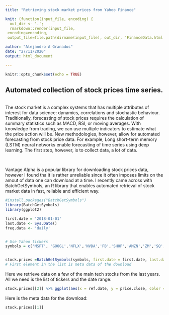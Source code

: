 ```yaml
---
title: "Retrieving stock market prices from Yahoo Finance"

knit: (function(input_file, encoding) {
  out_dir <- '.';
  rmarkdown::render(input_file,
 encoding=encoding,
 output_file=file.path(dirname(input_file), out_dir, 'FinanceData.html'))})

author: "Alejandro A Granados"
date: "27/11/2020"
output: html_document

---
```


```r
knitr::opts_chunk$set(echo = TRUE)
```




## Automated collection of stock prices time series.

<br>
The stock market is a complex systems that has multiple attributes of interest for data science: dynamics, correlations and stochastic behaviour. Traditionally, forecasting of stock prices requires the calculation of summary statistics such as MACD, RSI, or moving averages. With knowledge from trading, we can use multiple indicators to estimate what the price action will be. New methodologies, however, allow for automated forecasting from stock price data. For example, Long short-term memory (LSTM) neural networks enable forecasting of time series using deep learning. The first step, however, is to collect data, a lot of data. 

<br>

Vantage Alpha is a popular library for downloading stock prices data, however I found tha it is rather unreliable since it often imposes limits on the amout of data one can download at a time. I recently came across with BatchGetSymbols, an R library that enables automated retrieval of stock market data in fast, reliable and efficient way. 
  


```r

#install.packages("BatchGetSymbols")
library(BatchGetSymbols)
library(ggplot2)

first.date = '2018-01-01'
last.date <- Sys.Date()
freq.data <- 'daily'


# Use Yahoo tickers
symbols = c('MSFT', 'GOOGL','NFLX','NVDA','FB','SHOP','AMZN','ZM','SQ','SE','SPOT')


stock.prices =BatchGetSymbols(symbols, first.date = first.date, last.date = last.date, freq.data = freq.data)
# First element in the list is meta data of the download 

```

Here we retrieve data on a few of the main tech stocks from the last years. All we need is the list of tickers and the date range:  

```r

stock.prices[[2]] %>% ggplot(aes(x = ref.date, y = price.close, color = ticker)) + geom_line() +  theme_classic() + theme(text = element_text(size=20))


```



Here is the meta data for the download: 
```r

stock.prices[[1]]


```
